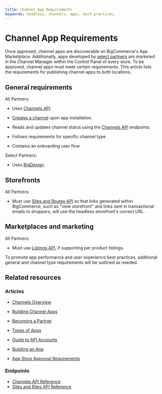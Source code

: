 ```yaml
---
title: Channel App Requirements
keywords: headless, channels, apps, best practices, 
---
```


# Channel App Requirements

Once approved, channel apps are discoverable on BigCommerce's App Marketplace. Additionally, apps developed by [select partners](https://www.bigcommerce.com/partners/) are marketed in the Channel Manager within the Control Panel of every store. To be approved, channel apps must meet certain requirements. This article lists the requirements for publishing channel apps to both locations.

## General requirements

All Partners:

- Uses [Channels API](/docs/rest-management/channels).

- [Creates a channel](/docs/rest-management/channels#create-a-channel) upon app installation.
- Reads and updates channel status using the [Channels API](/docs/rest-management/channels) endpoints.

- Follows requirements for specific channel type

- Contains an onboarding user flow

Select Partners:

- Uses [BigDesign](https://developer.bigcommerce.com/big-design).

## Storefronts

All Partners:

- Must use [Sites and Routes API](/docs/rest-management/sites) so that links generated within BigCommerce, such as "view storefront" and links sent in transactional emails to shoppers, will use the headless storefront's correct URL.

## Marketplaces and marketing

All Partners:

- Must use [Listings API](/docs/rest-management/channels), if supporting per product listings.

<Callout type="info">
  To promote app performance and user experience best practices, additional general and channel type requirements will be outlined as needed.
</Callout>

## Related resources

### Articles

- [Channels Overview](/docs/integrations/channels)
- [Building Channel Apps](/docs/integrations/channels/guide)

- [Becoming a Partner](/docs/start/partner)
- [Types of Apps](/docs/integrations/apps/guide/types)
- [Guide to API Accounts](/docs/start/authentication/api-accounts)
- [Building an App](/docs/integrations/apps)
- [App Store Approval Requirements](/docs/integrations/apps/guide/requirements)

### Endpoints

- [Channels API Reference](/docs/rest-management/channels)
- [Sites and Rites API Reference](/docs/rest-management/sites)
